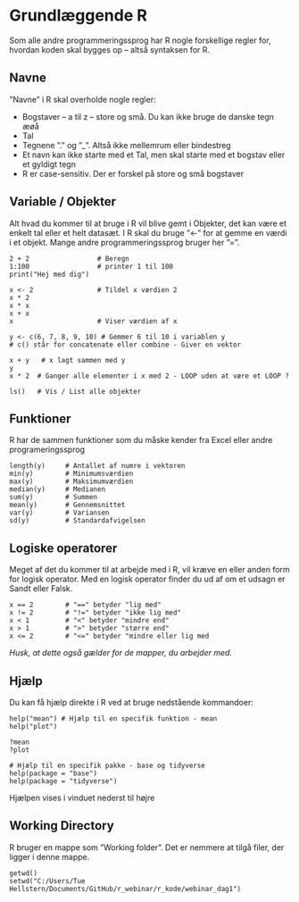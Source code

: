 # Grundlæggende R {#grund}
Som alle andre programmeringssprog har R nogle forskellige regler for, hvordan koden skal bygges op – altså syntaksen for R.

## Navne
”Navne” i R skal overholde nogle regler:

* Bogstaver – a til z – store og små. Du kan ikke bruge de danske tegn æøå
* Tal
* Tegnene ”.” og ”_”. Altså ikke mellemrum eller bindestreg
* Et navn kan ikke starte med et Tal, men skal starte med et bogstav eller et gyldigt tegn
* R er case-sensitiv. Der er forskel på store og små bogstaver

## Variable / Objekter
Alt hvad du kommer til at bruge i R vil blive gemt i Objekter, det kan være et enkelt tal eller et helt datasæt. 
I R skal du bruge ”<-” for at gemme en værdi i et objekt. Mange andre programmeringssprog bruger her ”=”.

```
2 + 2                 # Beregn
1:100                 # printer 1 til 100
print("Hej med dig")

x <- 2                # Tildel x værdien 2
x * 2
x * x
x + x
x                     # Viser værdien af x

y <- c(6, 7, 8, 9, 10) # Gemmer 6 til 10 i variablen y
# c() står for concatenate eller combine - Giver en vektor

x + y   # x lagt sammen med y
y
x * 2  # Ganger alle elementer i x med 2 - LOOP uden at være et LOOP ?

ls()   # Vis / List alle objekter
```


## Funktioner
R har de sammen funktioner som du måske kender fra Excel eller andre programeringssprog

```
length(y)     # Antallet af numre i vektoren
min(y)        # Minimumsværdien
max(y)        # Maksimumværdien
median(y)     # Medianen
sum(y)        # Summen
mean(y)       # Gennemsnittet
var(y)        # Variansen
sd(y)         # Standardafvigelsen
```


## Logiske operatorer
Meget af det du kommer til at arbejde med i R, vil kræve en eller anden form for logisk operator. Med en logisk operator finder du ud af om et udsagn er Sandt eller Falsk.

```
x == 2        # "==" betyder "lig med"
x != 2        # "!=" betyder "ikke lig med"
x < 1         # "<" betyder "mindre end"
x > 1         # ">" betyder "større end"
x <= 2        # "<=" betyder "mindre eller lig med
```

*Husk, at dette også gælder for de mapper, du arbejder med.*

## Hjælp
Du kan få hjælp direkte i R ved at bruge nedstående kommandoer:

```
help("mean") # Hjælp til en specifik funktion - mean
help("plot")

?mean 
?plot

# Hjælp til en specifik pakke - base og tidyverse
help(package = "base")
help(package = "tidyverse")
```

Hjælpen vises i vinduet nederst til højre

## Working Directory
R bruger en mappe som ”Working folder”. Det er nemmere at tilgå filer, der ligger i denne mappe.

```
getwd()
setwd("C:/Users/Tue Hellstern/Documents/GitHub/r_webinar/r_kode/webinar_dag1")
```



